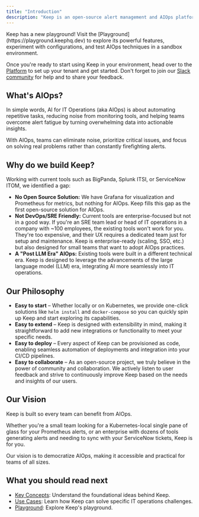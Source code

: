 ```yaml
---
title: "Introduction"
description: "Keep is an open-source alert management and AIOps platform that is a swiss-knife for alerting, automation, and noise reduction."
---
```


<Tip>
  Keep has a new playground! Visit the [Playground](https://playground.keephq.dev) to explore its powerful features, experiment with configurations, and test AIOps techniques in a sandbox environment.


  Once you're ready to start using Keep in your environment, head over to the [Platform](https://platform.keephq.dev) to set up your tenant and get started. Don't forget to join our [Slack community](https://slack.keephq.dev) for help and to share your feedback.
</Tip>

## What's AIOps?

In simple words, AI for IT Operations (aka AIOps) is about automating repetitive tasks, reducing noise from monitoring tools, and helping teams overcome alert fatigue by turning overwhelming data into actionable insights.

With AIOps, teams can eliminate noise, prioritize critical issues, and focus on solving real problems rather than constantly firefighting alerts.

## Why do we build Keep?

Working with current tools such as BigPanda, Splunk ITSI, or ServiceNow ITOM, we identified a gap:

- **No Open Source Solution:** We have Grafana for visualization and Prometheus for metrics, but nothing for AIOps. Keep fills this gap as the first open-source solution for AIOps.
- **Not DevOps/SRE Friendly:** Current tools are enterprise-focused but not in a good way. If you're an SRE team lead or head of IT operations in a company with ~100 employees, the existing tools won't work for you. They're too expensive, and their UX requires a dedicated team just for setup and maintenance. Keep is enterprise-ready (scaling, SSO, etc.) but also designed for small teams that want to adopt AIOps practices.
- **A "Post LLM Era" AIOps:** Existing tools were built in a different technical era. Keep is designed to leverage the advancements of the large language model (LLM) era, integrating AI more seamlessly into IT operations.

## Our Philosophy

- **Easy to start** – Whether locally or on Kubernetes, we provide one-click solutions like `helm install` and `docker-compose` so you can quickly spin up Keep and start exploring its capabilities.
- **Easy to extend** – Keep is designed with extensibility in mind, making it straightforward to add new integrations or functionality to meet your specific needs.
- **Easy to deploy** – Every aspect of Keep can be provisioned as code, enabling seamless automation of deployments and integration into your CI/CD pipelines.
- **Easy to collaborate** – As an open-source project, we truly believe in the power of community and collaboration. We actively listen to user feedback and strive to continuously improve Keep based on the needs and insights of our users.

## Our Vision

Keep is built so every team can benefit from AIOps.

Whether you're a small team looking for a Kubernetes-local single pane of glass for your Prometheus alerts, or an enterprise with dozens of tools generating alerts and needing to sync with your ServiceNow tickets, Keep is for you.

Our vision is to democratize AIOps, making it accessible and practical for teams of all sizes.

## What you should read next

- [Key Concepts](/overview/glossary): Understand the foundational ideas behind Keep.
- [Use Cases](/overview/usecases): Learn how Keep can solve specific IT operations challenges.
- [Playground](/overview/playground): Explore Keep's playground.
